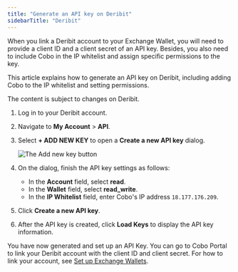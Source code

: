 ```yaml
---
title: "Generate an API key on Deribit"
sidebarTitle: "Deribit"
---
```


When you link a Deribit account to your Exchange Wallet, you will need to provide a client ID and a client secret of an API key. Besides, you also need to include Cobo in the IP whitelist and assign specific permissions to the key.

This article explains how to generate an API key on Deribit, including adding Cobo to the IP whitelist and setting permissions.

<Note>The content is subject to changes on Deribit.</Note>

1. Log in to your Deribit account.
2. Navigate to **My Account** > **API**.
3. Select **+ ADD NEW KEY** to open a **Create a new API key** dialog.

    <img src="/en/images/exchange-wallet/deribit.png" className="screenshot_full_screen" alt="The Add new key button" />

4. On the dialog, finish the API key settings as follows:

    - In the **Account** field, select **read**.
    - In the **Wallet** field, select **read_write**.
    - In the **IP Whitelist** field, enter Cobo's IP address `18.177.176.209`.
5. Click **Create a new API key**.
8. After the API key is created, click **Load Keys** to display the API key information.

You have now generated and set up an API Key. You can go to Cobo Portal to link your Deribit account with the client ID and client secret. For how to link your account, see [Set up Exchange Wallets](set-up). 
